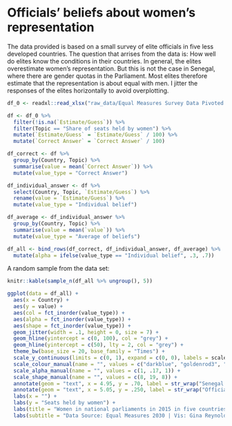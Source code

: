 # Officials' beliefs about women's representation

The data provided is based on a small survey of elite officials in five less developed countries.  The question that arrises from the data is: How well do elites know the conditions in their countries.  In general, the elites overestimate women's representation.  But this is not the case in Senegal, where there are gender quotas in the Parliament.  Most elites therefore estimate that the representation is about equal with men. I jitter the responses of the elites horizontally to avoid overplotting. 

```r
df_0 <- readxl::read_xlsx("raw_data/Equal Measures Survey Data Pivoted.xlsx")

df <- df_0 %>%
  filter(!is.na(`Estimate/Guess`)) %>%
  filter(Topic == "Share of seats held by women") %>%
  mutate(`Estimate/Guess` = `Estimate/Guess` / 100) %>%
  mutate(`Correct Answer` = `Correct Answer` / 100)
```



```r

df_correct <- df %>%
  group_by(Country, Topic) %>%
  summarise(value = mean(`Correct Answer`)) %>%
  mutate(value_type = "Correct Answer")

df_individual_answer <- df %>%
  select(Country, Topic, `Estimate/Guess`) %>%
  rename(value = `Estimate/Guess`) %>%
  mutate(value_type = "Individual belief")

df_average <- df_individual_answer %>%
  group_by(Country, Topic) %>%
  summarise(value = mean(`value`)) %>%
  mutate(value_type = "Average of beliefs")

df_all <- bind_rows(df_correct, df_individual_answer, df_average) %>%
  mutate(alpha = ifelse(value_type == "Individual belief", .3, .7))
```

A random sample from the data set: 
```r
knitr::kable(sample_n(df_all %>% ungroup(), 5))
```


```r
ggplot(data = df_all) +
  aes(x = Country) +
  aes(y = value) +
  aes(col = fct_inorder(value_type)) +
  aes(alpha = fct_inorder(value_type)) +
  aes(shape = fct_inorder(value_type)) +
  geom_jitter(width = .1, height = 0, size = 7) +
  geom_hline(yintercept = c(0, 100), col = "grey") +
  geom_hline(yintercept = c(50), lty = 2, col = "grey") +
  theme_bw(base_size = 20, base_family = "Times") +
  scale_y_continuous(limits = c(0, 1), expand = c(0, 0), labels = scales::percent) +
  scale_colour_manual(name = "", values = c("darkblue", "goldenrod3", "goldenrod3")) +
  scale_alpha_manual(name = "", values = c(1, .17, 1)) +
  scale_shape_manual(name = "", values = c(8, 19, 8)) +
  annotate(geom = "text", x = 4.95, y = .70, label = str_wrap("Senegal's 2010 gender parity law means it leads among these countries.", 16), size = 5, hjust = 1) +
  annotate(geom = "text", x = 5.05, y = .250, label = str_wrap("Officials seem to be aware of the law.", 10), size = 5, hjust = 0) +
  labs(x = "") +
  labs(y = "Seats held by women") +
  labs(title = "Women in national parliaments in 2015 in five countries \nand officials' beliefs about representation") +
  labs(subtitle = "Data Source: Equal Measures 2030 | Vis: Gina Reynolds @EvaMaeRey")
```



